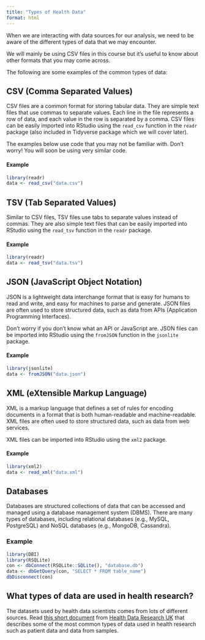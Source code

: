 ```yaml
---
title: "Types of Health Data"
format: html
---
```


When we are interacting with data sources for our analysis, we need to be aware of the different types of data that we may encounter.

We will mainly be using CSV files in this course but it's useful to know about other formats that you may come across.

The following are some examples of the common types of data:

## CSV (Comma Separated Values)

CSV files are a common format for storing tabular data. They are simple text files that use commas to separate values. Each line in the file represents a row of data, and each value in the row is separated by a comma. CSV files can be easily imported into RStudio using the `read_csv` function in the `readr` package (also included in Tidyverse package which we will cover later).

The examples below use code that you may not be familiar with. Don't worry! You will soon be using very similar code.

#### Example

``` r
library(readr)
data <- read_csv("data.csv")
```

## TSV (Tab Separated Values)

Similar to CSV files, TSV files use tabs to separate values instead of commas. They are also simple text files that can be easily imported into RStudio using the `read_tsv` function in the `readr` package.

#### Example

``` r
library(readr)
data <- read_tsv("data.tsv")
```

## JSON (JavaScript Object Notation)

JSON is a lightweight data interchange format that is easy for humans to read and write, and easy for machines to parse and generate. JSON files are often used to store structured data, such as data from APIs (Application Programming Interfaces).

Don't worry if you don't know what an API or JavaScript are. JSON files can be imported into RStudio using the `fromJSON` function in the `jsonlite` package.

#### Example

``` r
library(jsonlite)
data <- fromJSON("data.json")
```

## XML (eXtensible Markup Language)

XML is a markup language that defines a set of rules for encoding documents in a format that is both human-readable and machine-readable. XML files are often used to store structured data, such as data from web services.

XML files can be imported into RStudio using the `xml2` package.

#### Example

``` r
library(xml2)
data <- read_xml("data.xml")
```

## Databases

Databases are structured collections of data that can be accessed and managed using a database management system (DBMS). There are many types of databases, including relational databases (e.g., MySQL, PostgreSQL) and NoSQL databases (e.g., MongoDB, Cassandra).

### Example

``` r
library(DBI)
library(RSQLite)
con <- dbConnect(RSQLite::SQLite(), "database.db")
data <- dbGetQuery(con, "SELECT * FROM table_name")
dbDisconnect(con)
```

## What types of data are used in health research?

The datasets used by health data scientists comes from lots of different sources. Read [this short document](https://www.hdruk.ac.uk/access-to-health-data/open-science-open-code/types-of-health-data-we-use/) from [Health Data Research UK](https://www.hdruk.ac.uk/) that describes some of the most common types of data used in health research such as patient data and data from samples.
